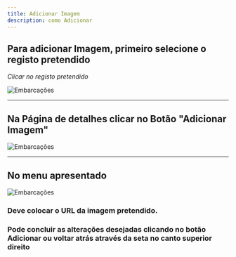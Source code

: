 ```yaml
---
title: Adicionar Imagem
description: como Adicionar
---
```


## Para adicionar Imagem, primeiro selecione o registo pretendido

_Clicar no registo pretendido_

![Embarcações](./images/detalhes-tipoembarcacao.png "Embarcações")

---

## Na Página de detalhes clicar no Botão "Adicionar Imagem"

![Embarcações](./images/botao-adicionar-imagem.png "Embarcações")

---

## No menu apresentado

![Embarcações](./images/menu-adicionar-imagem.png "Embarcações")

### Deve colocar o URL da imagem pretendido.

### Pode concluir as alterações desejadas clicando no botão Adicionar ou voltar atrás através da seta no canto superior direito

